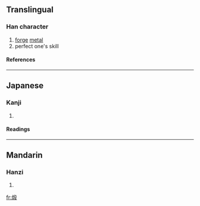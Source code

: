 {{see|鍛}}

==Translingual==
===Han character===
{{Han char|rn=86|rad=火|as=09|sn=13|four=|canj=火竹十水 (FHJE)}}
# [[forge]] [[metal]]
# perfect one's skill
====References====
{{Han ref|kx=0678.161|dkj=19172|dj=1087.030|hdz=32218.130|uh=7145|ud=28997}}

----
==Japanese==
===Kanji===
{{ja-kanji|grade=|rs=火09}}
# {{defn|Japanese}} 
====Readings====
{{ja-readings|on=[[たん]] (tan)|kun=[[きたえる]] (kitaeru)}}

----
==Mandarin==
===Hanzi===
{{cmn-hanzi|pin=[[duàn]] ([[duan4]])|wg=tuan<sup>4</sup>}}
# {{defn|Mandarin}}

[[fr:煅]]